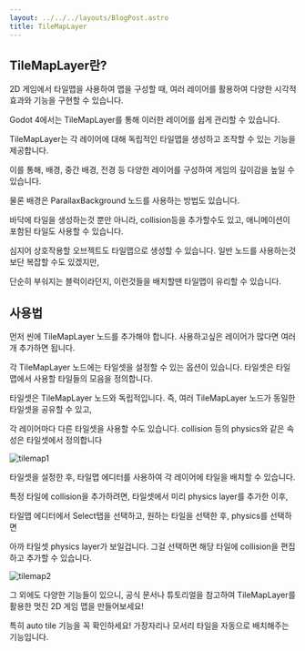 ```yaml
---
layout: ../../../layouts/BlogPost.astro
title: TileMapLayer
---
```


## TileMapLayer란?

2D 게임에서 타일맵을 사용하여 맵을 구성할 때, 여러 레이어를 활용하여 다양한 시각적 효과와 기능을 구현할 수 있습니다.

Godot 4에서는 TileMapLayer를 통해 이러한 레이어를 쉽게 관리할 수 있습니다.

TileMapLayer는 각 레이어에 대해 독립적인 타일맵을 생성하고 조작할 수 있는 기능을 제공합니다.

이를 통해, 배경, 중간 배경, 전경 등 다양한 레이어를 구성하여 게임의 깊이감을 높일 수 있습니다.

물론 배경은 ParallaxBackground 노드를 사용하는 방법도 있습니다.

바닥에 타일을 생성하는것 뿐만 아니라, collision등을 추가할수도 있고, 애니메이션이 포함된 타일도 사용할 수 있습니다.

심지어 상호작용할 오브젝트도 타일맵으로 생성할 수 있습니다. 일반 노드를 사용하는것 보단 복잡할 수도 있겠지만,

단순히 부숴지는 블럭이라던지, 이런것들을 배치할땐 타일맵이 유리할 수 있습니다.

## 사용법

먼저 씬에 TileMapLayer 노드를 추가해야 합니다. 사용하고싶은 레이어가 많다면 여러개 추가하면 됩니다.

각 TileMapLayer 노드에는 타일셋을 설정할 수 있는 옵션이 있습니다. 타일셋은 타일맵에서 사용할 타일들의 모음을 정의합니다.

타일셋은 TileMapLayer 노드와 독립적입니다. 즉, 여러 TileMapLayer 노드가 동일한 타일셋을 공유할 수 있고,

각 레이어마다 다른 타일셋을 사용할 수도 있습니다. collision 등의 physics와 같은 속성은 타일셋에서 정의합니다

<img src="/images/godot/tilemap1.png" alt="tilemap1" />

타일셋을 설정한 후, 타일맵 에디터를 사용하여 각 레이어에 타일을 배치할 수 있습니다.

특정 타일에 collision을 추가하려면, 타일셋에서 미리 physics layer를 추가한 이후,

타일맵 에디터에서 Select탭을 선택하고, 원하는 타일을 선택한 후, physics를 선택하면

아까 타일셋 physics layer가 보일겁니다. 그걸 선택하면 해당 타일에 collision을 편집하고 추가할 수 있습니다.

<img src="/images/godot/tilemap1.png" alt="tilemap2" />

그 외에도 다양한 기능들이 있으니, 공식 문서나 튜토리얼을 참고하여 TileMapLayer를 활용한 멋진 2D 게임 맵을 만들어보세요!

특히 auto tile 기능을 꼭 확인하세요! 가장자리나 모서리 타일을 자동으로 배치해주는 기능입니다.